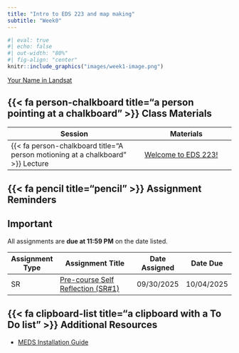 ```yaml
---
title: "Intro to EDS 223 and map making"
subtitle: "Week0"
---
```


```r
#| eval: true
#| echo: false
#| out-width: "80%"
#| fig-align: "center"
knitr::include_graphics("images/week1-image.png")
```

::: {.gray-text .center-text}
[Your Name in Landsat](https://landsat.gsfc.nasa.gov/apps/YourNameInLandsat-main/index.html){target="_blank"}
:::

## {{< fa person-chalkboard title="a person pointing at a chalkboard" >}} Class Materials

| Session                                                                         | Materials                                             |
|---------------------------------------------------------------------------------|-------------------------------------------------------|
| {{< fa person-chalkboard title="A person motioning at a chalkboard" >}} Lecture | [Welcome to EDS 223! ](https://docs.google.com/presentation/d/1ZyhM8Gp0HG9R9B_JkfdqZN9x438KMRGrMGBhNkXAKk8/present){target="_blank"}                  |


## {{< fa pencil title="pencil" >}} Assignment Reminders {#assignment-reminders}

:::{.callout-important icon=true}
## Important
All assignments are **due at 11:59 PM** on the date listed.
:::

| Assignment Type | Assignment Title                                         | Date Assigned | Date Due   |
|-----------------|----------------------------------------------------------|---------------|------------|
| SR              | [Pre-course Self Reflection (SR#1)](../assignments/SR1.qmd){target="_blank"} | 09/30/2025    | 10/04/2025 |

## {{< fa clipboard-list title="a clipboard with a To Do list" >}} Additional Resources
- [MEDS Installation Guide ](https://ucsb-meds.github.io/MEDS-installation-guide/#install){target="_blank"}


